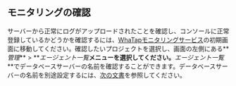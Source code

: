 ## モニタリングの確認

サーバーから正常にログがアップロードされたことを確認し、コンソールに正常登録しているかどうかを確認するには、[WhaTapモニタリングサービス](https://service.whatap.io)の初期画面に移動してください。確認したいプロジェクトを選択し、画面の左側にある**_管理_** > **_エージェント一覧_**メニューを選択してください。**_エージェント一覧_**でデータベースサーバーの名前を確認することができます。データベースサーバーの名前を別途設定するには、[次の文書](agent-dbx-settings#naming)を参照してください。

<ImgLang img='db-check-monitoring-agent-lists.png' desc='' />
